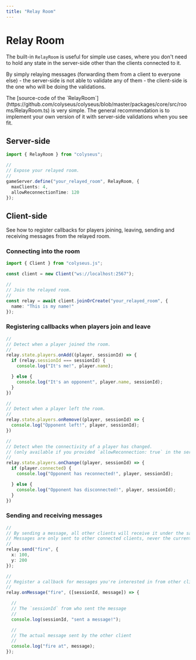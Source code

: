 ```yaml
---
title: "Relay Room"
---
```


# Relay Room

The built-in `RelayRoom` is useful for simple use cases, where you don't need to hold any state in the server-side other than the clients connected to it.

By simply relaying messages (forwarding them from a client to everyone else) - the server-side is not able to validate any of them - the client-side is the one who will be doing the validations.

<Callout type="info">
    The [source-code of the `RelayRoom`](https://github.com/colyseus/colyseus/blob/master/packages/core/src/rooms/RelayRoom.ts) is very simple. The general recommendation is to implement your own version of it with server-side validations when you see fit.
</Callout>

## Server-side

```ts filename="server.ts"
import { RelayRoom } from "colyseus";

//
// Expose your relayed room.
//
gameServer.define("your_relayed_room", RelayRoom, {
  maxClients: 4,
  allowReconnectionTime: 120
});
```

## Client-side

See how to register callbacks for players joining, leaving, sending and receiving messages from the relayed room.

### Connecting into the room

```ts filename="client.ts"
import { Client } from "colyseus.js";

const client = new Client("ws://localhost:2567");

//
// Join the relayed room.
//
const relay = await client.joinOrCreate("your_relayed_room", {
  name: "This is my name!"
});
```

### Registering callbacks when players join and leave

```ts filename="client.ts"
//
// Detect when a player joined the room.
//
relay.state.players.onAdd((player, sessionId) => {
  if (relay.sessionId === sessionId) {
    console.log("It's me!", player.name);

  } else {
    console.log("It's an opponent", player.name, sessionId);
  }
})

//
// Detect when a player left the room.
//
relay.state.players.onRemove((player, sessionId) => {
  console.log("Opponent left!", player, sessionId);
})

//
// Detect when the connectivity of a player has changed.
// (only available if you provided `allowReconnection: true` in the server-side)
//
relay.state.players.onChange((player, sessionId) => {
  if (player.connected) {
    console.log("Opponent has reconnected!", player, sessionId);

  } else {
    console.log("Opponent has disconnected!", player, sessionId);
  }
})
```

### Sending and receiving messages

```ts filename="client.ts"
//
// By sending a message, all other clients will receive it under the same name.
// Messages are only sent to other connected clients, never the current one.
//
relay.send("fire", {
  x: 100,
  y: 200
});

//
// Register a callback for messages you're interested in from other clients.
//
relay.onMessage("fire", ([sessionId, message]) => {

  //
  // The `sessionId` from who sent the message
  //
  console.log(sessionId, "sent a message!");

  //
  // The actual message sent by the other client
  //
  console.log("fire at", message);
});
```
